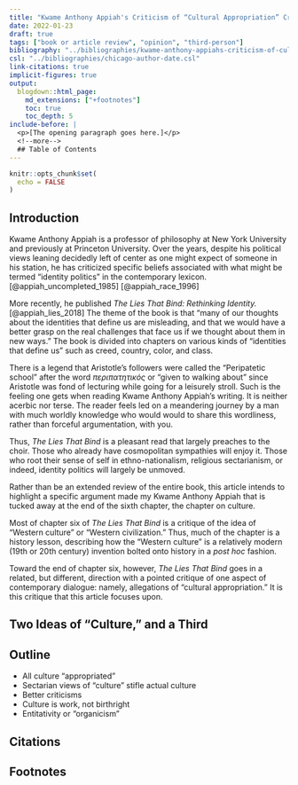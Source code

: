 ```yaml
---
title: "Kwame Anthony Appiah's Criticism of “Cultural Appropriation” Criticism"
date: 2022-01-23
draft: true
tags: ["book or article review", "opinion", "third-person"]
bibliography: "../bibliographies/kwame-anthony-appiahs-criticism-of-cultural-appropriation-criticism.bib"
csl: "../bibliographies/chicago-author-date.csl"
link-citations: true
implicit-figures: true
output:
  blogdown::html_page:
    md_extensions: ["+footnotes"]
    toc: true
    toc_depth: 5
include-before: |
  <p>[The opening paragraph goes here.]</p>
  <!--more-->
  ## Table of Contents
---
```


```r
knitr::opts_chunk$set(
  echo = FALSE
)
```


## Introduction

Kwame Anthony Appiah is a professor of philosophy at New York University and previously at Princeton University. Over the years, despite his political views leaning decidedly left of center as one might expect of someone in his station, he has criticized specific beliefs associated with what might be termed "identity politics" in the contemporary lexicon. [@appiah_uncompleted_1985] [@appiah_race_1996]

More recently, he published _The Lies That Bind: Rethinking Identity._ [@appiah_lies_2018] The theme of the book is that "many of our thoughts about the identities that define us are misleading, and that we would have a better grasp on the real challenges that face us if we thought about them in new ways." The book is divided into chapters on various kinds of "identities that define us" such as creed, country, color, and class.

There is a legend that Aristotle's followers were called the "Peripatetic school" after the word _περιπατητικός_ or "given to walking about" since Aristotle was fond of lecturing while going for a leisurely stroll. Such is the feeling one gets when reading Kwame Anthony Appiah's writing. It is neither acerbic nor terse. The reader feels led on a meandering journey by a man with much worldly knowledge who would would to share this wordliness, rather than forceful argumentation, with you.

Thus, _The Lies That Bind_ is a pleasant read that largely preaches to the choir. Those who already have cosmopolitan sympathies will enjoy it. Those who root their sense of self in ethno-nationalism, religious sectarianism, or indeed, identity politics will largely be unmoved.

Rather than be an extended review of the entire book, this article intends to highlight a specific argument made my Kwame Anthony Appiah that is tucked away at the end of the sixth chapter, the chapter on culture.

Most of chapter six of _The Lies That Bind_ is a critique of the idea of "Western culture" or "Western civilization." Thus, much of the chapter is a history lesson, describing how the "Western culture" is a relatively modern (19th or 20th century) invention bolted onto history in a _post hoc_ fashion.

Toward the end of chapter six, however, _The Lies That Bind_ goes in a related, but different, direction with a pointed critique of one aspect of contemporary dialogue: namely, allegations of "cultural appropriation." It is this critique that this article focuses upon.


## Two Ideas of "Culture," and a Third



## Outline

* All culture "appropriated"
* Sectarian views of "culture" stifle actual culture
* Better criticisms
* Culture is work, not birthright
* Entitativity or "organicism"

## Citations

::: {#refs}
:::


## Footnotes
